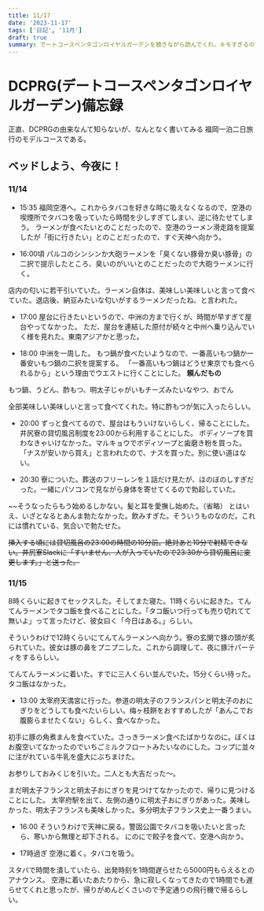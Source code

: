 ```yaml
---
title: 11/17
date: '2023-11-17'
tags: ['日記', '11月']
draft: true
summary: でートコースペンタゴンロイヤルガーデンを聴きながら読んでくれ。キモすぎるので消すかも！！
---
```

# DCPRG(デートコースペンタゴンロイヤルガーデン)備忘録
正直、DCPRGの由来なんて知らないが、なんとなく書いてみる
福岡一泊二日旅行のモデルコースである。

## ベッドしよう、今夜に！
### 11/14
- 15:35
福岡空港へ。これからタバコを好きな時に吸えなくなるので、空港の喫煙所でタバコを吸っていたら時間を少しすぎてしまい、逆に待たせてしまう。
ラーメンが食べたいとのことだったので、空港のラーメン滑走路を提案したが「街に行きたい」とのことだったので、すぐ天神へ向かう。

- 16:00頃
パルコのシンシンか大砲ラーメンを「臭くない豚骨か臭い豚骨」の二択で提示したところ、臭いのがいいとのことだったので大砲ラーメンに行く。

店内の匂いに若干引いていた。ラーメン自体は、美味しい美味しいと言って食べていた。退店後、納豆みたいな匂いがするラーメンだったね、と言われた。

- 17:00
屋台に行きたいというので、中洲の方まで行くが、時間が早すぎて屋台やってなかった。
ただ、屋台を連結した原付が続々と中州へ乗り込んでいく様を見れた。東南アジアかと思った。

- 18:00
中洲を一周した。
もつ鍋が食べたいようなので、一番高いもつ鍋か一番安いもつ鍋の二択を提案する。
「一番高いもつ鍋はどうせ東京でも食べられるから」という理由でウエストに行くことにした。
**頼んだもの**

もつ鍋、うどん、酢もつ、明太子じゃがいもチーズみたいなやつ、おでん

全部美味しい美味しいと言って食べてくれた。特に酢もつが気に入ったらしい。

- 20:00
ずっと食べてるので、屋台はもういけないらしく、帰ることにした。井尻寮の貸切風呂制度を23:00から利用することにした。
ボディソープを買わなきゃいけなかった。マルキョウでボディソープと歯磨き粉を買った。「ナスが安いから買え」と言われたので、ナスを買った。別に使い道はない。

- 20:30
寮についた。葬送のフリーレンを１話だけ見たが、ほのぼのしすぎだった。一緒にパソコンで見ながら身体を寄せてくるので勃起していた。

~~そうなったらもう始めるしかない。髪と耳を愛撫し始めた。（省略）
とはいえ、いざとなるとあんま勃たなかった。飲みすぎた。そういうものなのだ。これには慣れている、気合いで勃たせた。

~~挿入する頃には貸切風呂の23:00の時間の10分前。絶対あと10分で射精できない。井尻寮Slackに「すいません、人が入っていたので23:30から貸切風呂に変更します。」と送った。~~

### 11/15
8時くらいに起きてセックスした。そしてまた寝た。11時くらいに起きた。てんてんラーメンでタコ飯を食べることにした。「タコ飯いつ行っても売り切れてて無いよ」って言ったけど、彼女曰く「今日はある。」らしい。

そういうわけで12時くらいにてんてんラーメンへ向かう。寮の玄関で豚の頭が炙られていた。彼女は豚の鼻をプニプニした。これから調理して、夜に豚汁パーティをするらしい。

てんてんラーメンに着いた。すでに三人くらい並んでいた。15分くらい待った。タコ飯はなかった。

- 13:00
太宰府天満宮に行った。参道の明太子のフランスパンと明太子のおにぎりをどうしても食べたいらしい。梅ヶ枝餅をおすすめしたが「あんこでお腹膨らませたくない」らしく、食べなかった。

初手に豚の角煮まんを食べていた。さっきラーメン食べたばかりなのに。ぼくはお腹空いてなかったのでいちごミルクフロートみたいなのにした。コップに並々に注がれている牛乳を盛大にぶちまけた。

お参りしておみくじを引いた。二人とも大吉だった〜。

まだ明太子フランスと明太子おにぎりを見つけてなかったので、帰りに見つけることにした。
太宰府駅を出て、左側の通りに明太子おにぎりがあった。美味しかった、明太子フランスも美味しかった。多分明太子フランス史上一番うまい。

- 16:00
そういうわけで天神に戻る。警固公園でタバコを吸いたいと言ったら、寒いから無理と却下される。
にのにで餃子を食べて、空港へ向かう。

- 17時過ぎ
空港に着く。タバコを吸う。

スタバで時間を潰していたら、出発時刻を1時間遅らせたら5000円もらえるとのアナウンス。
空港に着いたあたりから、急に寂しくなってきたので1時間でも遅らせてくれと思ったが、帰りがめんどくさいので予定通りの飛行機で帰るらしい。
